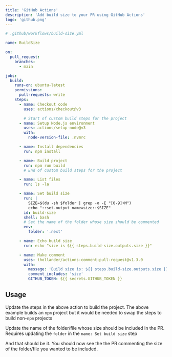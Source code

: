 ```yaml
---
title: 'GitHub Actions'
description: 'Add build size to your PR using GitHub Actions'
logo: 'github.png'
---
```


```yml
# .github/workflows/build-size.yml

name: BuildSize

on:
  pull_request:
    branches:
      - main

jobs:
  build:
    runs-on: ubuntu-latest
    permissions:
      pull-requests: write
    steps:
      - name: Checkout code
        uses: actions/checkout@v3

        # Start of custom build steps for the project
      - name: Setup Node.js environment
        uses: actions/setup-node@v3
        with:
          node-version-file: .nvmrc

      - name: Install dependencies
        run: npm install

      - name: Build project
        run: npm run build
        # End of custom build steps for the project

      - name: List files
        run: ls -la

      - name: Set build size
        run: |
          SIZE=$(du -sh $folder | grep -o -E "[0-9]+M")
          echo "::set-output name=size::$SIZE"
        id: build-size
        shell: bash
        # Set the name of the folder whose size should be commented
        env:
          folder: '.next'

      - name: Echo build size
        run: echo "size is ${{ steps.build-size.outputs.size }}"

      - name: Make comment
        uses: thollander/actions-comment-pull-request@v1.3.0
        with:
          message: 'Build size is: ${{ steps.build-size.outputs.size }}'
          comment_includes: 'size'
          GITHUB_TOKEN: ${{ secrets.GITHUB_TOKEN }}
```

## Usage

<Step number={1} title="Build the project" />

Update the steps in the above action to build the project. The above
example builds an `npm` project but it would be needed to swap the steps
to build non-`npm` projects

<Step number={2} title="Update folder name" />

Update the name of the folder/file whose size should be included in the PR.
Requires updating the `folder` in the `name: Set build size` step

And that should be it. You should now see the the PR commenting
the size of the folder/file you wanted to be included.
